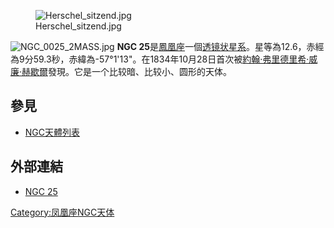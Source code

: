 [[File:Herschel_sitzend.jpg|thumb]]

[[File:NGC_0025_2MASS.jpg|left]]
'''NGC 25'''是[[鳳凰座|鳳凰座]]一個[[透镜状星系|透镜状星系]]。星等為12.6，赤經為9分59.3秒，赤緯為-57°1'13"。在1834年10月28日首次被[[約翰·弗里德里希·威廉·赫歇爾|約翰·弗里德里希·威廉·赫歇爾]]發現。它是一个比较暗、比较小、圆形的天体。

== 參見 ==
* [[NGC天體列表|NGC天體列表]]


== 外部連結 ==
* [https://web.archive.org/web/20041025041048/http://www.seds.org/~spider/ngc/ngc_fr.cgi?25 NGC 25]

{{Catalogs|NGC=25}}

[[Category:凤凰座NGC天体|Category:凤凰座NGC天体]]